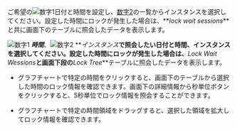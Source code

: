 <ProdImg img='db-locktress-basic.png' desc='ロックツリー' />

<Xclude product='postgresql'>

ご希望の![数字1](/img/number-01.png)日付と時間を設定し、[数字2](/img/number-02.png)の一覧からインスタンスを選択してください。設定した時間にロックが発生した場合は、**_lock wait sessions_**と共に画面下のテーブルに照会したデータを表示します。

</Xclude>

<InDoc product='postgresql,mysql'>

![数字1](/img/number-01.png) **_時間_**、![数字2](/img/number-02.png) **_インスタンス_**で照会したい日付と時間、インスタンスを選択してください。設定した時間にロックが発生した場合は、**_Lock Wait Wessions_**と画面下段の**_Lock Tree_**テーブルに照会したデータを表示します。

</InDoc>

-   グラフチャートで特定の時間をクリックすると、画面下のテーブルから選択した時間のロック情報を確認できます。画面下の詳細情報から秒単位ボタンをクリックすると、5秒単位でロック情報を照会することができます。

-   グラフチャートで特定の時間領域をドラッグすると、選択した領域を拡大してロック情報を確認できます。
